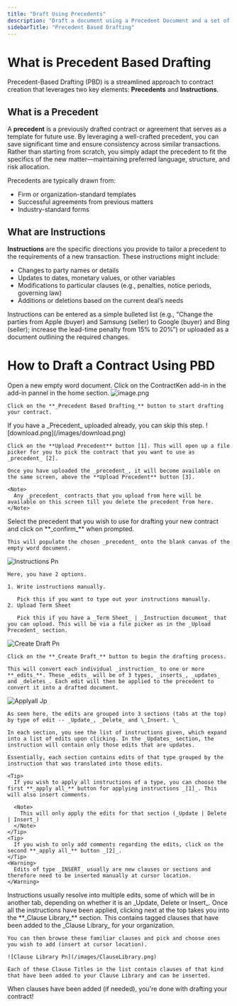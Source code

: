 ```yaml
---
title: "Draft Using Precedents"
description: "Draft a document using a Precedent Document and a set of Instructions"
sidebarTitle: "Precedent Based Drafting"
---
```


# What is Precedent Based Drafting

Precedent-Based Drafting (PBD) is a streamlined approach to contract creation that leverages two key elements: **Precedents** and **Instructions**.

## What is a Precedent

A **precedent** is a previously drafted contract or agreement that serves as a template for future use. By leveraging a well-crafted precedent, you can save significant time and ensure consistency across similar transactions. Rather than starting from scratch, you simply adapt the precedent to fit the specifics of the new matter—maintaining preferred language, structure, and risk allocation.

Precedents are typically drawn from:

- Firm or organization-standard templates
- Successful agreements from previous matters
- Industry-standard forms

## What are Instructions

**Instructions** are the specific directions you provide to tailor a precedent to the requirements of a new transaction. These instructions might include:

- Changes to party names or details
- Updates to dates, monetary values, or other variables
- Modifications to particular clauses (e.g., penalties, notice periods, governing law)
- Additions or deletions based on the current deal’s needs

Instructions can be entered as a simple bulleted list (e.g., “Change the parties from Apple (buyer) and Samsung (seller) to Google (buyer) and Bing (seller); increase the lead-time penalty from 15% to 20%”) or uploaded as a document outlining the required changes.

# How to Draft a Contract Using PBD

<Steps>
  <Step title="Open A Blank Word Document" titleSize="h3">
    Open a new empty word document.
  </Step>
  <Step title="Launch the ContractKen Word Add-In" titleSize="h3">
    Click on the ContractKen add-in in the add-in pannel in the home section.
  </Step>
  <Step title="Click on Precedent Based Drafting" titleSize="h3">
    <img
      src="/images/image.png"
      alt="image.png"
      title="image.png"
      style={{ width:"30%" }}
    />

    Click on the **_Precedent Based Drafting_** button to start drafting your contract.
  </Step>
  <Step title="Upload Your Precedent" titleSize="h3">
    <Tip>
      If you have a _Precedent_ uploaded already, you can skip this step.
    </Tip>
    ![download.png](/images/download.png)

    Click on the **Upload Precedent** button [1]. This will open up a file picker for you to pick the contract that you want to use as _precedent_ [2].

    Once you have uploaded the _precedent_, it will become available on the same screen, above the **Upload Precedent** button [3].

    <Note>
      Any _precedent_ contracts that you upload from here will be available on this screen till you delete the precedent from here.
    </Note>
  </Step>
  <Step title="Select The Precedent From The List " titleSize="h3">
    Select the precedent that you wish to use for drafting your new contract and click on **_confirm_** when prompted.

    This will populate the chosen _precedent_ onto the blank canvas of the empty word document.
  </Step>
  <Step title="Add The Instructions To Draft Your New Contract" titleSize="h3">
    <img
      src="/images/Instructions.png"
      alt="Instructions Pn"
      title="Instructions Pn"
      style={{ width:"31%" }}
    />

    Here, you have 2 options.

    1. Write instructions manually.

       Pick this if you want to type out your instructions manually.
    2. Upload Term Sheet

       Pick this if you have a _Term Sheet_ | _Instruction document_ that you can upload. This will be via a file picker as in the _Upload Precedent_ section.
  </Step>
  <Step title="Click On Create Draft" titleSize="h3">
    <img
      src="/images/CreateDraft.png"
      alt="Create Draft Pn"
      title="Create Draft Pn"
      style={{ width:"34%" }}
    />

    Click on the **_Create Draft_** button to begin the drafting process.

    This will convert each individual _instruction_ to one or more **_edits_**. These _edits_ will be of 3 types, _inserts_, _updates_ and _deletes_. Each edit will then be applied to the precedent to convert it into a drafted document.
  </Step>
  <Step title="Apply Edits" titleSize="h3">
    <img
      src="/images/applyall.jpg"
      alt="Applyall Jp"
      title="Applyall Jp"
      style={{ width:"32%" }}
    />

    As seen here, the edits are grouped into 3 sections (tabs at the top) by type of edit -- _Update_, _Delete_ and \_Insert. \_

    In each section, you see the list of instructions given, which expand into a list of edits upon clicking. In the _Updates_ section, the instruction will contain only those edits that are updates.

    Essentially, each section contains edits of that type grouped by the instruction that was translated into those edits.

    <Tip>
      If you wish to apply all instructions of a type, you can choose the first **_apply all_** button for applying instructions _[1]_. This will also insert comments.

      <Note>
        This will only apply the edits for that section (_Update | Delete | Insert_)
      </Note>
    </Tip>
    <Tip>
      If you wish to only add comments regarding the edits, click on the second **_apply all_** button _[2]_.
    </Tip>
    <Warning>
      Edits of type _INSERT_ usually are new clauses or sections and therefore need to be inserted manually at cursor location.
    </Warning>
  </Step>
  <Step title="Check Out Each Section | Tab" titleSize="h3">
    Instructions usually resolve into multiple edits, some of which will be in another tab, depending on whether it is an _Update, Delete or Insert_.
  </Step>
  <Step title="Insert Known Clauses From Clause Library" titleSize="h3">
    Once all the instructions have been applied, clicking next at the top takes you into the **_Clause Library_** section. This contains tagged clauses that have been added to the _Clause Library_ for your organization.

    You can then browse these familiar clauses and pick and choose ones you wish to add (insert at cursor location).

    ![Clause Library Pn](/images/ClauseLibrary.png)

    Each of these Clause Titles in the list contain clauses of that kind that have been added to your Clause Library and can be inserted.
  </Step>
</Steps>

When clauses have been added (if needed), you're done with drafting your contract\!